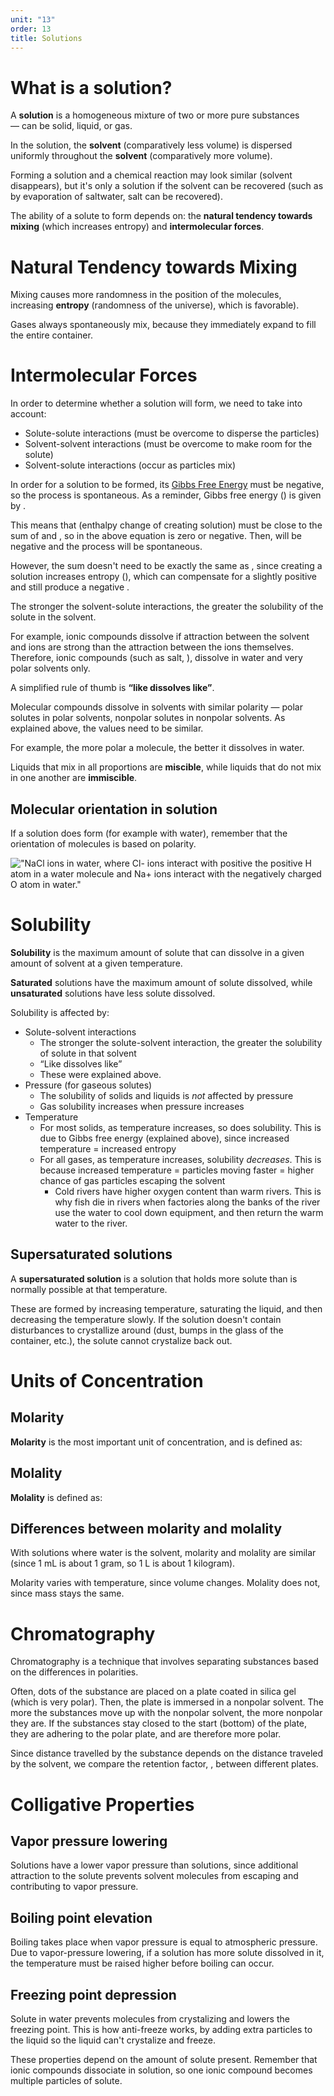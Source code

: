 ```yaml
---
unit: "13"
order: 13
title: Solutions
---
```


# What is a solution?

A **solution** is a homogeneous mixture of two or more pure substances — can be solid, liquid, or gas. 

In the solution, the **solvent** (comparatively less volume) is dispersed uniformly throughout the **solvent** (comparatively more volume).

Forming a solution and a chemical reaction may look similar (solvent disappears), but it's only a solution if the solvent can be recovered (such as by evaporation of saltwater, salt can be recovered).

<Callout>
  The ability of a solute to form depends on: the <strong>natural tendency towards mixing</strong> (which increases entropy) and <strong>intermolecular forces</strong>.
</Callout>


# Natural Tendency towards Mixing

Mixing causes more randomness in the position of the molecules, increasing **entropy** (randomness of the universe), which is favorable). 

<Callout emoji="💨">
  Gases always spontaneously mix, because they immediately expand to fill the entire container.
</Callout>


# Intermolecular Forces

In order to determine whether a solution will form, we need to take into account: 

* Solute-solute interactions (must be overcome to disperse the particles)
* Solvent-solvent interactions (must be overcome to make room for the solute)
* Solvent-solute interactions (occur as particles mix)

In order for a solution to be formed, its [Gibbs Free Energy](/unit-5/#gibbs-free-energy) must be negative, so the process is spontaneous. As a reminder, Gibbs free energy (<InlineMath text="\Delta G \," />) is given by <InlineMath text="\Delta G = \Delta H - T \Delta S" />.

This means that <InlineMath text="\Delta H _\text{mix}" /> (enthalpy change of creating solution) must be close to the sum of <InlineMath text="\Delta H _\text{solute}" /> and <InlineMath text="\Delta H _\text{solvent}" />, so <InlineMath text="\Delta H" /> in the above equation is zero or negative. Then, <InlineMath text="\Delta G" /> will be negative and the process will be spontaneous. 

However, the sum doesn't need to be exactly the same as <InlineMath text="\Delta H _\text{mix}" />, since creating a solution increases entropy (<InlineMath text="\Delta S \," />), which can compensate for a slightly positive <InlineMath text="\Delta H _\text{mix}" /> and still produce a negative <InlineMath text="\Delta G" />. 

<Callout>
  The stronger the solvent-solute interactions, the greater the solubility of the solute in the solvent.
</Callout>

For example, ionic compounds dissolve if attraction between the solvent and ions are strong than the attraction between the ions themselves. Therefore, ionic compounds (such as salt, <InlineMath text="\text{NaCl} \," />), dissolve in water and very polar solvents only. 

<Callout emoji="👍">
  A simplified rule of thumb is <strong>“like dissolves like”</strong>.

  Molecular compounds dissolve in solvents with similar polarity — polar solutes in polar solvents, nonpolar solutes in nonpolar solvents. As explained above, the <InlineMath text="\Delta H" /> values need to be similar. 

  For example, the more polar a molecule, the better it dissolves in water. 
</Callout>

Liquids that mix in all proportions are **miscible**, while liquids that do not mix in one another are **immiscible**. 

## Molecular orientation in solution

If a solution does form (for example with water), remember that the orientation of molecules is based on polarity. 

!["NaCl ions in water, where Cl- ions interact with positive the positive H atom in a water molecule and Na+ ions interact with the negatively charged O atom in water."](/assets/nacl-solution.png)


# Solubility

**Solubility** is the maximum amount of solute that can dissolve in a given amount of solvent at a given temperature.

**Saturated** solutions have the maximum amount of solute dissolved, while **unsaturated** solutions have less solute dissolved. 

Solubility is affected by: 
* Solute-solvent interactions
  * The stronger the solute-solvent interaction, the greater the solubility of solute in that solvent
  * “Like dissolves like”
  * These were explained above. 
* Pressure (for gaseous solutes)
  * The solubility of solids and liquids is *not* affected by pressure
  * Gas solubility increases when pressure increases
* Temperature
  * For most solids, as temperature increases, so does solubility. This is due to Gibbs free energy (explained above), since increased temperature = increased entropy
  * For all gases, as temperature increases, solubility *decreases*. This is because increased temperature = particles moving faster = higher chance of gas particles escaping the solvent
    * Cold rivers have higher oxygen content than warm rivers. This is why fish die in rivers when factories along the banks of the river use the water to cool down equipment, and then return the warm water to the river. 

## Supersaturated solutions

A **supersaturated solution** is a solution that holds more solute than is normally possible at that temperature. 

These are formed by increasing temperature, saturating the liquid, and then decreasing the temperature slowly. If the solution doesn't contain disturbances to crystallize around (dust, bumps in the glass of the container, etc.), the solute cannot crystalize back out. 


# Units of Concentration

## Molarity

**Molarity** is the most important unit of concentration, and is defined as:

<Equation text="\frac{\text{moles of solute}}{\text{liters of solution}}" />

## Molality

**Molality** is defined as:

<Equation text="\frac{\text{moles of slute}}{\text{kilograms solution}}" />

## Differences between molarity and molality

With solutions where water is the solvent, molarity and molality are similar (since 1 mL is about 1 gram, so 1 L is about 1 kilogram). 

Molarity varies with temperature, since volume changes. Molality does not, since mass stays the same. 


# Chromatography

Chromatography is a technique that involves separating substances based on the differences in polarities. 

Often, dots of the substance are placed on a plate coated in silica gel (which is very polar). Then, the plate is immersed in a nonpolar solvent. The more the substances move up with the nonpolar solvent, the more nonpolar they are. If the substances stay closed to the start (bottom) of the plate, they are adhering to the polar plate, and are therefore more polar. 

Since distance travelled by the substance depends on the distance traveled by the solvent, we compare the retention factor, <InlineMath text="R_f" />, between different plates.

<Equation text="R_f = \frac{\text{distance travelled by substance}}{\text{distance travelled by solvent (“solvent front”)}}" />


# Colligative Properties

## Vapor pressure lowering

Solutions have a lower vapor pressure than solutions, since additional attraction to the solute prevents solvent molecules from escaping and contributing to vapor pressure. 

## Boiling point elevation

Boiling takes place when vapor pressure is equal to atmospheric pressure. Due to vapor-pressure lowering, if a solution has more solute dissolved in it, the temperature must be raised higher before boiling can occur. 

## Freezing point depression

Solute in water prevents molecules from crystalizing and lowers the freezing point. This is how anti-freeze works, by adding extra particles to the liquid so the liquid can't crystalize and freeze. 

<div
  style={{
    marginBottom: 48
  }}
/>

<Callout emoji="⚠️">
  These properties depend on the amount of solute present. Remember that ionic compounds dissociate in solution, so one ionic compound becomes multiple particles of solute. 
</Callout>